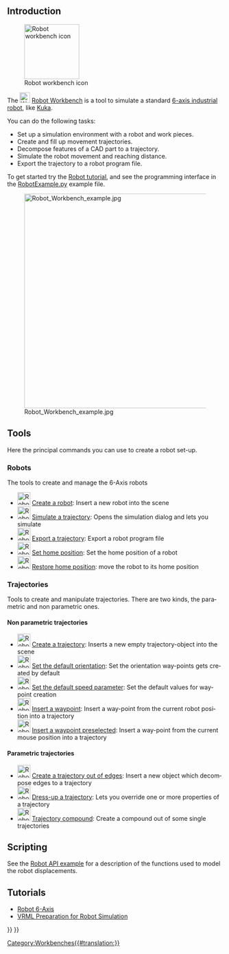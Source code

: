 <languages/>

{{Docnav
|[[Reverse_Engineering_Workbench/ko|역설계 작업대]]
|[[Sketcher_Workbench/ko|스케치 작업대]]
|IconL=Workbench_Reverse_Engineering.svg
|IconR=Workbench_Sketcher.svg
}}

<div lang="en" dir="ltr" class="mw-content-ltr">
{{VeryImportantMessage|The Robot Workbench is unmaintained. If you have experience with the topic and are interested in maintaining it, please state your intention in the developer's section of the [https://forum.freecad.org FreeCAD forum].
</div>

<div lang="en" dir="ltr" class="mw-content-ltr">
The reason this workbench is still in the master source code is because this workbench is programmed in C++. If this workbench could be programmed in Python, then it could be made an [[external_workbenches|external workbench]] and it could be moved to a separate repository.
}}
</div>

<div lang="en" dir="ltr" class="mw-content-ltr">
== Introduction ==
</div>

[[Image:Workbench_Robot.svg|thumb|128px|<span lang="en" dir="ltr" class="mw-content-ltr">Robot workbench icon</span>]]

<div lang="en" dir="ltr" class="mw-content-ltr">
The [[Image:Workbench_Robot.svg|24px]] [[Robot_Workbench|Robot Workbench]] is a tool to simulate a standard [[Robot_6-Axis|6-axis industrial robot]], like [http://kuka.com/ Kuka].
</div>

<div lang="en" dir="ltr" class="mw-content-ltr">
You can do the following tasks:
* Set up a simulation environment with a robot and work pieces.
* Create and fill up movement trajectories.
* Decompose features of a CAD part to a trajectory.
* Simulate the robot movement and reaching distance.
* Export the trajectory to a robot program file.
</div>

<div lang="en" dir="ltr" class="mw-content-ltr">
To get started try the [[Robot_tutorial|Robot tutorial]], and see the programming interface in the [https://github.com/FreeCAD/FreeCAD_sf_master/blob/master/src/Mod/Robot/RobotExample.py RobotExample.py] example file.
</div>

{{TOCright}}
[[Image:Robot_Workbench_example.jpg|500px]]

<div lang="en" dir="ltr" class="mw-content-ltr">
== Tools ==
Here the principal commands you can use to create a robot set-up.
</div> 

<div lang="en" dir="ltr" class="mw-content-ltr">
=== Robots ===
The tools to create and manage the 6-Axis robots
</div>

<div lang="en" dir="ltr" class="mw-content-ltr">
* [[Image:Robot_CreateRobot.svg|30px]] [[Robot_CreateRobot|Create a robot]]: Insert a new robot into the scene
* [[Image:Robot_Simulate.svg|30px]] [[Robot_Simulate|Simulate a trajectory]]: Opens the simulation dialog and lets you simulate 
* [[Image:Robot_Export.svg|30px]] [[Robot_Export|Export a trajectory]]: Export a robot program file
* [[Image:Robot_SetHomePos.svg|30px]] [[Robot_SetHomePos|Set home position]]: Set the home position of a robot
* [[Image:Robot_RestoreHomePos.svg|30px]] [[Robot_RestoreHomePos|Restore home position]]: move the robot to its home position
</div>

<div lang="en" dir="ltr" class="mw-content-ltr">
=== Trajectories ===
Tools to create and manipulate trajectories. There are two kinds, the parametric and non parametric ones.
</div>

<div lang="en" dir="ltr" class="mw-content-ltr">
==== Non parametric trajectories ====
* [[Image:Robot_CreateTrajectory.svg|30px]] [[Robot_CreateTrajectory|Create a trajectory]]: Inserts a new empty trajectory-object into the scene
* [[Image:Robot_SetDefaultOrientation.svg|30px]] [[Robot_SetDefaultOrientation|Set the default orientation]]: Set the orientation way-points gets created by default
* [[Image:Robot_SetDefaultValues.svg|30px]] [[Robot_SetDefaultValues|Set the default speed parameter]]: Set the default values for way-point creation
* [[Image:Robot_InsertWaypoint.svg|30px]] [[Robot_InsertWaypoint|Insert a waypoint]]: Insert a way-point from the current robot position into a trajectory
* [[Image:Robot_InsertWaypointPre.svg|30px]] [[Robot_InsertWaypointPre|Insert a waypoint preselected]]: Insert a way-point from the current mouse position into a trajectory
</div>

<div lang="en" dir="ltr" class="mw-content-ltr">
==== Parametric trajectories ====
* [[Image:Robot_Edge2Trac.svg|30px]] [[Robot_Edge2Trac|Create a trajectory out of edges]]: Insert a new object which decompose edges to a trajectory
* [[Image:Robot_TrajectoryDressUp.svg|30px]] [[Robot_TrajectoryDressUp|Dress-up a trajectory]]: Lets you override one or more properties of a trajectory
* [[Image:Robot_TrajectoryCompound.svg|30px]] [[Robot_TrajectoryCompound|Trajectory compound]]: Create a compound out of some single trajectories
</div>

<div lang="en" dir="ltr" class="mw-content-ltr">
== Scripting ==
</div>

<div lang="en" dir="ltr" class="mw-content-ltr">
See the [[Robot_API_example|Robot API example]] for a description of the functions used to model the robot displacements.
</div>

<div lang="en" dir="ltr" class="mw-content-ltr">
== Tutorials ==
* [[Robot 6-Axis|Robot 6-Axis]]
* [[VRML Preparation for Robot Simulation|VRML Preparation for Robot Simulation]]
</div>


{{Docnav
|[[Reverse_Engineering_Workbench/ko|역설계 작업대]]
|[[Sketcher_Workbench/ko|스케치 작업대]]
|IconL=Workbench_Reverse_Engineering.svg
|IconR=Workbench_Sketcher.svg
}}

{{Robot Tools navi{{#translation:}}}}
{{Userdocnavi{{#translation:}}}}
[[Category:Workbenches{{#translation:}}]]